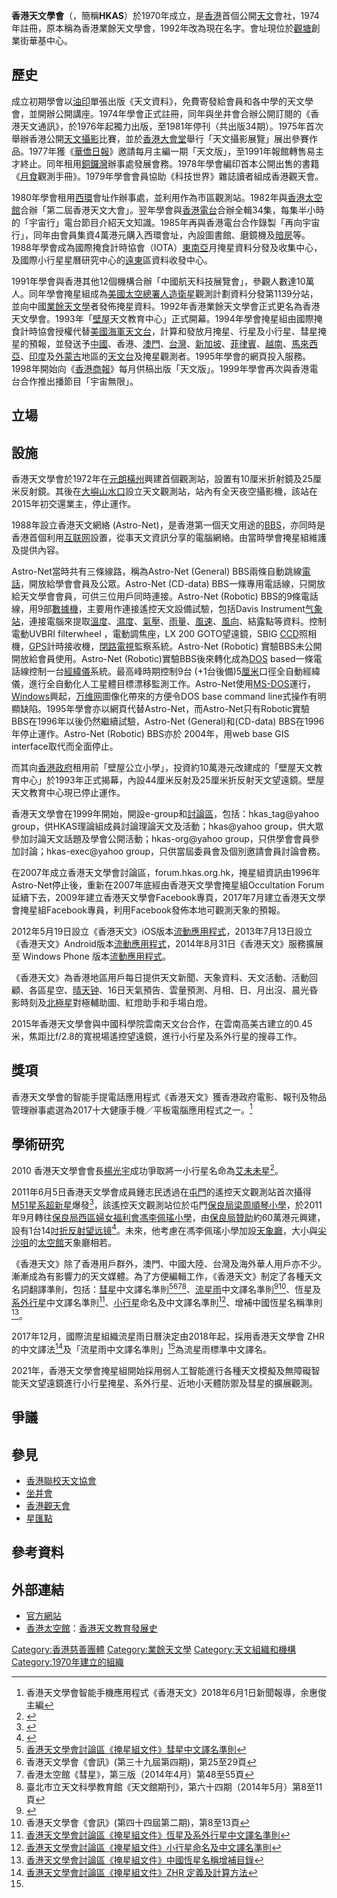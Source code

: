 '''香港天文學會'''（{{lang-en|'''Hong Kong Astronomical Society'''}}，簡稱'''HKAS'''）於1970年成立，是[[香港|香港]]首個公開[[天文|天文]]會社，1974年註冊，原本稱為香港業餘天文學會，1992年改為現在名字。會址現位於[[觀塘|觀塘]]創業街華基中心。

[[Category:香港慈善團體|Category:香港慈善團體]]

==歷史==
成立初期學會以[[油印|油印]]單張出版《天文資料》，免費寄發給會員和各中學的天文學會，並開辦公開講座。1974年學會正式註冊，同年與坐井會合辦公開訂閱的《香港天文通訊》，於1976年起獨力出版，至1981年停刊（共出版34期）。1975年首次舉辦香港公開[[天文攝影|天文攝影]]比賽，並於[[香港大會堂|香港大會堂]]舉行「天文攝影展覽」展出參賽作品。1977年獲《[[華僑日報|華僑日報]]》邀請每月主編一期「天文版」，至1991年報館轉售易主才終止。同年租用[[銅鑼灣|銅鑼灣]]辦事處發展會務。1978年學會編印首本公開出售的書籍《[[月食|月食]]觀測手冊》。1979年學會會員協助《科技世界》雜誌讀者組成香港觀天會{{請求來源}}。

1980年學會租用[[西環|西環]]會址作辦事處，並利用作為市區觀測站。1982年與[[香港太空館|香港太空館]]合辦「第二屆香港天文大會」。翌年學會與[[香港電台|香港電台]]合辦全輯34集，每集半小時的「宇宙行」電台節目介紹天文知識。1985年再與香港電台合作錄製「再向宇宙行」，同年由會員集資4萬港元購入西環會址，內設圖書館、磨鏡機及[[暗房|暗房]]等。1988年學會成為國際掩食計時協會（IOTA）[[東南亞|東南亞]]月掩星資料分發及收集中心，及國際小行星星曆研究中心的[[遠東|遠東]]區資料收發中心。

1991年學會與香港其他12個機構合辦「中國航天科技展覽會」，參觀人數達10萬人。同年學會掩星組成為[[美國太空總署|美國太空總署]][[人造衛星|人造衛星]]觀測計劃資料分發第1139分站，並向中國[[業餘天文學|業餘天文學]]者發佈掩星資料。1992年香港業餘天文學會正式更名為香港天文學會。1993年「[[壁屋|壁屋]]天文教育中心」正式開幕。1994年學會掩星組由國際掩食計時協會授權代替[[美國海軍天文台|美國海軍天文台]]，計算和發放月掩星、行星及小行星、彗星掩星的預報，並發送予[[中國|中國]]、香港、[[澳門|澳門]]、[[台灣|台灣]]、[[新加坡|新加坡]]、[[菲律賓|菲律賓]]、[[越南|越南]]、[[馬來西亞|馬來西亞]]、[[印度|印度]]及[[外蒙古|外蒙古]]地區的[[天文台|天文台]]及掩星觀測者。1995年學會的網頁投入服務。1998年開始向《[[香港商報|香港商報]]》每月供稿出版「天文版」。1999年學會再次與香港電台合作推出播節目「宇宙無限」。

==立場==

==設施==
香港天文學會於1972年在[[元朗|元朗]][[橫州|橫州]]興建首個觀測站，設置有10厘米折射鏡及25厘米反射鏡。其後在[[大嶼山|大嶼山]][[水口_(香港)|水口]]設立天文觀測站，站內有全天夜空攝影機，該站在2015年初交還業主，停止運作。

1988年設立香港天文網絡 (Astro-Net)，是香港第一個天文用途的[[BBS|BBS]]，亦同時是香港首個利用[[互联网|互联网]]設置，從事天文資訊分享的電腦網絡。由當時學會掩星組維護及提供內容。

Astro-Net當時共有三條線路，稱為Astro-Net (General) BBS兩條自動跳線[[電話|電話]]，開放給學會會員及公眾。Astro-Net (CD-data) BBS一條專用電話線，只開放給天文學會會員，可供三位用戶同時連接。Astro-Net (Robotic) BBS的9條電話線，用9部[[调制解调器|數據機]]，主要用作連接遙控天文設備試驗，包括Davis Instrument[[气象站|气象站]]，連接電腦來提取[[溫度|溫度]]、[[濕度|濕度]]、[[氣壓|氣壓]]、[[雨量|雨量]]、[[風速|風速]]、[[風向|風向]]、結露點等資料。控制電動UVBRI filterwheel ，電動調焦座，LX 200 GOTO望遠鏡，SBIG [[電荷耦合元件|CCD]]照相機，[[全球定位系统|GPS]]計時接收機，[[閉路電視|閉路電視]]監察系統。Astro-Net (Robotic) 實驗BBS未公開開放給會員使用。Astro-Net (Robotic)實驗BBS後來轉化成為[[DOS|DOS]] based一條電話線控制一台[[經緯儀|經緯儀]]系統。最高峰時期控制9台 (+1台後備)5[[厘米|厘米]]口徑全自動經緯儀，進行全自動化人工星體目標漂移監測工作。Astro-Net使用[[MS-DOS|MS-DOS]]運行，[[Microsoft_Windows|Windows]]興起，[[万维网|万维网]]圖像化帶來的方便令DOS base command line式操作有明顯缺陷。1995年學會亦以網頁代替Astro-Net，而Astro-Net只有Robotic實驗BBS在1996年以後仍然繼續試驗，Astro-Net (General)和(CD-data) BBS在1996年停止運作。Astro-Net (Robotic) BBS亦於 2004年，用web base GIS interface取代而全面停止。

而其向[[香港政府|香港政府]]租用前「壁屋公立小學」，投資約10萬港元改建成的「壁屋天文教育中心」於1993年正式揭幕，內設44厘米反射及25厘米折反射天文望遠鏡。壁屋天文教育中心現已停止運作。

香港天文學會在1999年開始，開設e-group和[[网络论坛|討論區]]，包括：hkas_tag@yahoo group，供HKAS理論組成員討論理論天文及活動；hkas@yahoo group，供大眾參加討論天文話題及學會公開活動；hkas-org@yahoo group，只供學會會員參加討論；hkas-exec@yahoo group，只供當屆委員會及個別邀請會員討論會務。

在2007年成立香港天文學會討論區，forum.hkas.org.hk，掩星組資訊由1996年Astro-Net停止後，重新在2007年底經由香港天文學會掩星組Occultation Forum延續下去，2009年建立香港天文學會Facebook專頁，2017年7月建立香港天文學會掩星組Facebook專員，利用Facebook發佈本地可觀測天象的預報。

2012年5月19日設立《香港天文》iOS版本[[流動應用程式|流動應用程式]]，2013年7月13日設立《香港天文》Android版本[[流動應用程式|流動應用程式]]，2014年8月31日《香港天文》服務擴展至 Windows Phone 版本[[流動應用程式|流動應用程式]]。

《香港天文》為香港地區用戶每日提供天文新聞、天象資料、天文活動、活動回顧、各區星空、[[晴天钟|晴天钟]]、16日天氣預告、雲量預測、月相、日、月出沒、晨光昏影時刻及[[北極星|北極星]]對極輔助圖、紅燈助手和手場白燈。

2015年香港天文學會與中國科學院雲南天文台合作，在雲南高美古建立的0.45米，焦距比f/2.8的寬視場遙控望遠鏡，進行小行星及系外行星的搜尋工作。

==獎項==
香港天文學會的智能手提電話應用程式《香港天文》獲香港政府電影、報刊及物品管理辦事處選為2017十大健康手機／平板電腦應用程式之一。<ref>香港天文學會智能手機應用程式《香港天文》2018年6月1日新聞報導，余惠俊主編 </ref>

==學術研究==
2010 香港天文學會會長[[楊光宇|楊光宇]]成功爭取將一小行星名命為[[小行星83598|艾未未星]]<ref>{{cite news |language=zh-hk |url=http://hk.apple.nextmedia.com/international/art/20110426/15199410 |title=盡論中國：艾未未星開始閃耀 |publisher=[[蘋果日報|蘋果日報]] |date=2011-04-25 |accessdate=2011-04-25}}</ref>。

2011年6月5日香港天文學會成員鍾志民透過在[[屯門|屯門]]的遙控天文觀測站首次攝得[[渦狀星系|M51星系]][[超新星|超新星]]爆發<ref>{{cite news |language=zh-hk |url=http://hk.apple.nextmedia.com/news/art/20110607/15319511 |title=香港天文學會首次攝得超新星爆發 |publisher=[[蘋果日報|蘋果日報]] |date=2011-06-07 |accessdate=2011-06-07}}</ref>，該遙控天文觀測站位於屯門[[保良局梁周順琴小學|保良局梁周順琴小學]]，於2011年9月轉往[[保良局西區婦女福利會馮李佩瑤小學|保良局西區婦女福利會馮李佩瑤小學]]，由[[保良局|保良局]][[贊助|贊助]]約60萬港元興建，設有1台14[[吋|吋]][[折反射望远镜|折反射望远镜]]<ref>{{cite news |language=zh-hk |url=http://hk.apple.nextmedia.com/news/art/20110607/15319512 |title=香港製造　遙控天文觀測站 |publisher=[[蘋果日報|蘋果日報]] |date=2011-06-07 |accessdate=2011-06-07}}</ref>。未來，他考慮在馮李佩瑤小學加設[[天象廳|天象廳]]，大小與[[尖沙咀|尖沙咀]]的[[太空館|太空館]]天象廳相若。

《香港天文》除了香港用戶群外，澳門、中國大陸、台灣及海外華人用戶亦不少。漸漸成為有影響力的天文媒體。為了方便編輯工作，《香港天文》制定了各種天文名詞翻譯準則，包括：[[彗星|彗星]]中文譯名準則<ref>[http://forum.hkas.org.hk/thread-7369-1-1.html 香港天文學會討論區《掩星組文件》彗星中文譯名準則]</ref><ref>香港天文學會《會訊》(第三十九屆第四期)，第25至29頁</ref><ref>香港太空館《彗星》，第三版（2014年4月）第48至55頁</ref><ref>臺北市立天文科學教育館《天文館期刊》，第六十四期（2014年5月）第8至11頁</ref>、[[流星雨|流星雨]]中文譯名準則<ref name="#1">{{Cite web |url=http://forum.hkas.org.hk/thread-9180-1-1.html |title=香港天文學會討論區《掩星組文件》流星雨和流星群的中文譯名準則 |accessdate=2018-03-04 |archive-date=2018-10-10 |archive-url=https://web.archive.org/web/20181010024640/http://forum.hkas.org.hk/thread-9180-1-1.html |dead-url=no }}</ref><ref>香港天文學會《會訊》(第四十四屆第二期)，第8至13頁</ref>、恆星及[[系外行星|系外行星]]中文譯名準則<ref>[http://forum.hkas.org.hk/thread-9110-1-1.html 香港天文學會討論區《掩星組文件》恆星及系外行星中文譯名準則]</ref>、[[小行星|小行星]]命名及中文譯名準則<ref>[http://forum.hkas.org.hk/thread-8451-1-1.html 香港天文學會討論區《掩星組文件》小行星命名及中文譯名準則]</ref>、增補中國恆星名稱準則<ref>[http://forum.hkas.org.hk/thread-9897-1-1.html 香港天文學會討論區《掩星組文件》中國恆星名稱增補目錄]</ref>。

2017年12月，國際流星組織流星雨日曆決定由2018年起，採用香港天文學會 ZHR 的中文譯法<ref>[http://forum.hkas.org.hk/thread-9172-1-1.html 香港天文學會討論區《掩星組文件》ZHR 定義及計算方法]</ref>及「流星雨中文譯名準則」<ref name="#1"/>為流星雨標準中文譯名。

2021年，香港天文學會掩星組開始採用弱人工智能進行各種天文模擬及無障礙智能天文望遠鏡進行小行星掩星、系外行星、近地小天體防禦及彗星的擴展觀測。

==爭議==

==參見==
* [[香港聯校天文協會|香港聯校天文協會]]
* [[坐井會|坐井會]]
* [[香港觀天會|香港觀天會]]
* [[星匯點|星匯點]]

==參考資料==
{{reflist}}

==外部連結==
* [http://www.hkas.org.hk 官方網站]
* [[香港太空館|香港太空館]]：[https://web.archive.org/web/20100813082958/http://www.lcsd.gov.hk/CE/Museum/Space/Research/History/c_research_history_59_69.htm 香港天文教育發展史] 

[[Category:業餘天文學|Category:業餘天文學]]
[[Category:天文組織和機構|Category:天文組織和機構]]
[[Category:1970年建立的組織|Category:1970年建立的組織]]